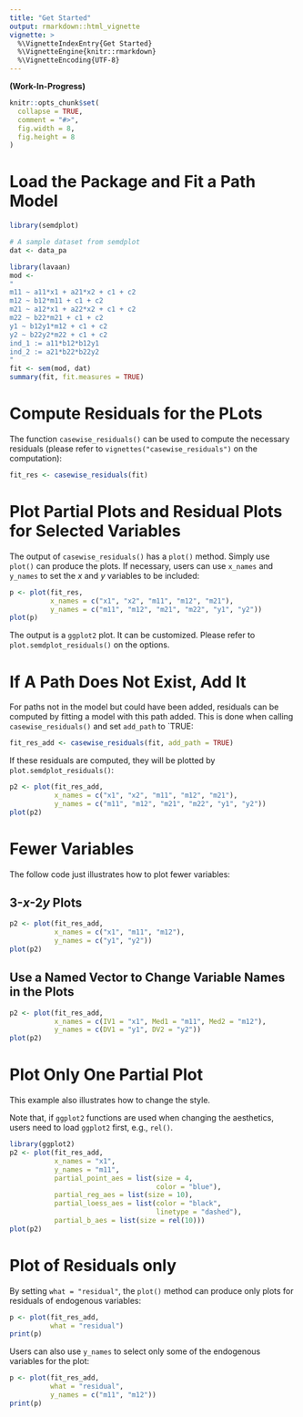 ```yaml
---
title: "Get Started"
output: rmarkdown::html_vignette
vignette: >
  %\VignetteIndexEntry{Get Started}
  %\VignetteEngine{knitr::rmarkdown}
  %\VignetteEncoding{UTF-8}
---
```


**(Work-In-Progress)**

```r
knitr::opts_chunk$set(
  collapse = TRUE,
  comment = "#>",
  fig.width = 8,
  fig.height = 8
)
```

# Load the Package and Fit a Path Model

```r
library(semdplot)
```

```r
# A sample dataset from semdplot
dat <- data_pa

library(lavaan)
mod <-
"
m11 ~ a11*x1 + a21*x2 + c1 + c2
m12 ~ b12*m11 + c1 + c2
m21 ~ a12*x1 + a22*x2 + c1 + c2
m22 ~ b22*m21 + c1 + c2
y1 ~ b12y1*m12 + c1 + c2
y2 ~ b22y2*m22 + c1 + c2
ind_1 := a11*b12*b12y1
ind_2 := a21*b22*b22y2
"
fit <- sem(mod, dat)
summary(fit, fit.measures = TRUE)
```

# Compute Residuals for the PLots

The function `casewise_residuals()` can be used to
compute the necessary residuals (please refer to
`vignettes("casewise_residuals")` on the computation):

```r
fit_res <- casewise_residuals(fit)
```

# Plot Partial Plots and Residual Plots for Selected Variables

The output of `casewise_residuals()` has a `plot()` method.
Simply use `plot()` can produce the plots. If necessary,
users can use `x_names` and `y_names` to set the $x$
and $y$ variables to be included:

```r
p <- plot(fit_res,
          x_names = c("x1", "x2", "m11", "m12", "m21"),
          y_names = c("m11", "m12", "m21", "m22", "y1", "y2"))
plot(p)
```

The output is a `ggplot2` plot. It can be customized.
Please refer to `plot.semdplot_residuals()` on the options.

# If A Path Does Not Exist, Add It

For paths not in the model but could have been added, residuals
can be computed by fitting a model with this path added.
This is done when calling `casewise_residuals()` and set
`add_path` to `TRUE:

```r
fit_res_add <- casewise_residuals(fit, add_path = TRUE)
```

If these residuals are computed, they will be plotted by
`plot.semdplot_residuals()`:

```r
p2 <- plot(fit_res_add,
           x_names = c("x1", "x2", "m11", "m12", "m21"),
           y_names = c("m11", "m12", "m21", "m22", "y1", "y2"))
plot(p2)
```

# Fewer Variables

The follow code just illustrates how to plot fewer variables:

## 3-$x$-2$y$ Plots

```r
p2 <- plot(fit_res_add,
           x_names = c("x1", "m11", "m12"),
           y_names = c("y1", "y2"))
plot(p2)
```

## Use a Named Vector to Change Variable Names in the Plots

```r
p2 <- plot(fit_res_add,
           x_names = c(IV1 = "x1", Med1 = "m11", Med2 = "m12"),
           y_names = c(DV1 = "y1", DV2 = "y2"))
plot(p2)
```

# Plot Only One Partial Plot

This example also illustrates how to change the style.

Note that, if `ggplot2` functions are used when changing the
aesthetics, users need to load `ggplot2` first, e.g., `rel()`.

```r
library(ggplot2)
p2 <- plot(fit_res_add,
           x_names = "x1",
           y_names = "m11",
           partial_point_aes = list(size = 4,
                                    color = "blue"),
           partial_reg_aes = list(size = 10),
           partial_loess_aes = list(color = "black",
                                    linetype = "dashed"),
           partial_b_aes = list(size = rel(10)))
plot(p2)
```

# Plot of Residuals only

By setting `what = "residual"`, the `plot()` method can
produce only plots for residuals of endogenous variables:

```r
p <- plot(fit_res_add,
          what = "residual")
print(p)
```

Users can also use `y_names` to select only some of the
endogenous variables for the plot:

```r
p <- plot(fit_res_add,
          what = "residual",
          y_names = c("m11", "m12"))
print(p)
```